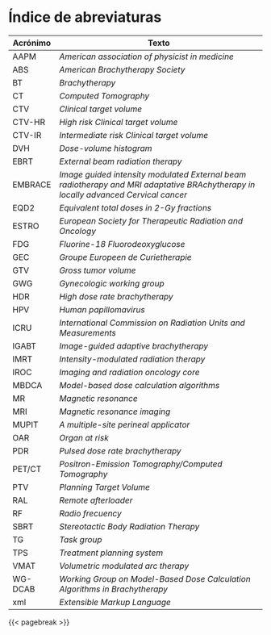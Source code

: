 # Índice de abreviaturas {.unnumbered}

| Acrónimo | Texto                                               |
|----------|------------------------------------------------------|
| AAPM     | *American association of physicist in medicine*      |
| ABS      | *American Brachytherapy Society*                       |
| BT       | *Brachytherapy*                                      |
| CT       | *Computed Tomography*                             |
| CTV      | *Clinical target volume*                               |
| CTV-HR   | *High risk Clinical target volume*                |
| CTV-IR   | *Intermediate risk Clinical target volume*            |
| DVH      | *Dose-volume histogram*                             |
| EBRT     | *External beam radiation therapy*                       |
| EMBRACE  | *Image guided intensity modulated External beam radiotherapy and MRI adaptative BRAchytherapy in locally advanced Cervical cancer* |
| EQD2     | *Equivalent total doses in 2-Gy fractions*                  |
| ESTRO    | *European Society for Therapeutic Radiation and Oncology* |
| FDG      | *Fluorine-18 Fluorodeoxyglucose*                             |
| GEC      | *Groupe Europeen de Curietherapie*                     |
| GTV      | *Gross tumor volume*                         |
| GWG      | *Gynecologic working group*                            |
| HDR      | *High dose rate brachytherapy*                  |
| HPV      | *Human papillomavirus*                            |
| ICRU     | *International Commission on Radiation Units and Measurements* |
| IGABT    | *Image-guided adaptive brachytherapy*         |
| IMRT     | *Intensity-modulated radiation therapy*                  |
| IROC     | *Imaging and radiation oncology core*                |
| MBDCA    | *Model-based dose calculation algorithms*              |
| MR       | *Magnetic resonance*                         |
| MRI      | *Magnetic resonance imaging*              |
| MUPIT    | *A multiple-site perineal applicator*                  |
| OAR      | *Organ at risk*                                    |
| PDR      | *Pulsed dose rate brachytherapy*                       |
| PET/CT   | *Positron-Emission Tomography/Computed Tomography* |
| PTV      | *Planning Target Volume*                       |
| RAL      | *Remote afterloader*               |
| RF       | *Radio frecuency*                                     |
| SBRT     | *Stereotactic Body Radiation Therapy*                 |
| TG       | *Task group*                                     |
| TPS      | *Treatment planning system*             |
| VMAT     | *Volumetric modulated arc therapy*             |
| WG-DCAB  | *Working Group on Model-Based Dose Calculation Algorithms in Brachytherapy* |
| xml      | *Extensible Markup Language*                           |

{{< pagebreak >}}
